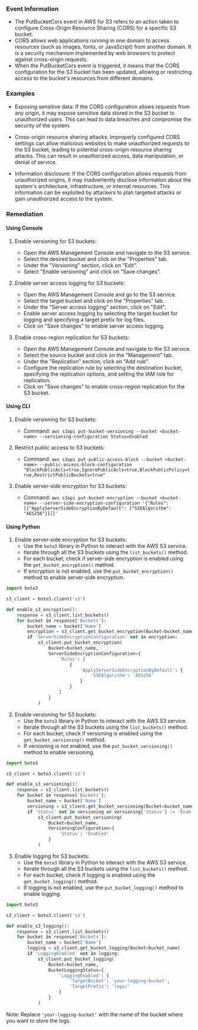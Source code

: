 
### Event Information

- The PutBucketCors event in AWS for S3 refers to an action taken to configure Cross-Origin Resource Sharing (CORS) for a specific S3 bucket.
- CORS allows web applications running in one domain to access resources (such as images, fonts, or JavaScript) from another domain. It is a security mechanism implemented by web browsers to protect against cross-origin requests.
- When the PutBucketCors event is triggered, it means that the CORS configuration for the S3 bucket has been updated, allowing or restricting access to the bucket's resources from different domains.


### Examples

- Exposing sensitive data: If the CORS configuration allows requests from any origin, it may expose sensitive data stored in the S3 bucket to unauthorized users. This can lead to data breaches and compromise the security of the system.

- Cross-origin resource sharing attacks: Improperly configured CORS settings can allow malicious websites to make unauthorized requests to the S3 bucket, leading to potential cross-origin resource sharing attacks. This can result in unauthorized access, data manipulation, or denial of service.

- Information disclosure: If the CORS configuration allows requests from unauthorized origins, it may inadvertently disclose information about the system's architecture, infrastructure, or internal resources. This information can be exploited by attackers to plan targeted attacks or gain unauthorized access to the system.

### Remediation

#### Using Console

1. Enable versioning for S3 buckets:
   - Open the AWS Management Console and navigate to the S3 service.
   - Select the desired bucket and click on the "Properties" tab.
   - Under the "Versioning" section, click on "Edit".
   - Select "Enable versioning" and click on "Save changes".

2. Enable server access logging for S3 buckets:
   - Open the AWS Management Console and go to the S3 service.
   - Select the target bucket and click on the "Properties" tab.
   - Under the "Server access logging" section, click on "Edit".
   - Enable server access logging by selecting the target bucket for logging and specifying a target prefix for log files.
   - Click on "Save changes" to enable server access logging.

3. Enable cross-region replication for S3 buckets:
   - Open the AWS Management Console and navigate to the S3 service.
   - Select the source bucket and click on the "Management" tab.
   - Under the "Replication" section, click on "Add rule".
   - Configure the replication rule by selecting the destination bucket, specifying the replication options, and setting the IAM role for replication.
   - Click on "Save changes" to enable cross-region replication for the S3 bucket.

#### Using CLI

1. Enable versioning for S3 buckets:
   - Command: `aws s3api put-bucket-versioning --bucket <bucket-name> --versioning-configuration Status=Enabled`

2. Restrict public access to S3 buckets:
   - Command: `aws s3api put-public-access-block --bucket <bucket-name> --public-access-block-configuration "BlockPublicAcls=true,IgnorePublicAcls=true,BlockPublicPolicy=true,RestrictPublicBuckets=true"`

3. Enable server-side encryption for S3 buckets:
   - Command: `aws s3api put-bucket-encryption --bucket <bucket-name> --server-side-encryption-configuration '{"Rules": [{"ApplyServerSideEncryptionByDefault": {"SSEAlgorithm": "AES256"}}]}'`

#### Using Python

1. Enable server-side encryption for S3 buckets:
   - Use the `boto3` library in Python to interact with the AWS S3 service.
   - Iterate through all the S3 buckets using the `list_buckets()` method.
   - For each bucket, check if server-side encryption is enabled using the `get_bucket_encryption()` method.
   - If encryption is not enabled, use the `put_bucket_encryption()` method to enable server-side encryption.

```python
import boto3

s3_client = boto3.client('s3')

def enable_s3_encryption():
    response = s3_client.list_buckets()
    for bucket in response['Buckets']:
        bucket_name = bucket['Name']
        encryption = s3_client.get_bucket_encryption(Bucket=bucket_name)
        if 'ServerSideEncryptionConfiguration' not in encryption:
            s3_client.put_bucket_encryption(
                Bucket=bucket_name,
                ServerSideEncryptionConfiguration={
                    'Rules': [
                        {
                            'ApplyServerSideEncryptionByDefault': {
                                'SSEAlgorithm': 'AES256'
                            }
                        }
                    ]
                }
            )
```

2. Enable versioning for S3 buckets:
   - Use the `boto3` library in Python to interact with the AWS S3 service.
   - Iterate through all the S3 buckets using the `list_buckets()` method.
   - For each bucket, check if versioning is enabled using the `get_bucket_versioning()` method.
   - If versioning is not enabled, use the `put_bucket_versioning()` method to enable versioning.

```python
import boto3

s3_client = boto3.client('s3')

def enable_s3_versioning():
    response = s3_client.list_buckets()
    for bucket in response['Buckets']:
        bucket_name = bucket['Name']
        versioning = s3_client.get_bucket_versioning(Bucket=bucket_name)
        if 'Status' not in versioning or versioning['Status'] != 'Enabled':
            s3_client.put_bucket_versioning(
                Bucket=bucket_name,
                VersioningConfiguration={
                    'Status': 'Enabled'
                }
            )
```

3. Enable logging for S3 buckets:
   - Use the `boto3` library in Python to interact with the AWS S3 service.
   - Iterate through all the S3 buckets using the `list_buckets()` method.
   - For each bucket, check if logging is enabled using the `get_bucket_logging()` method.
   - If logging is not enabled, use the `put_bucket_logging()` method to enable logging.

```python
import boto3

s3_client = boto3.client('s3')

def enable_s3_logging():
    response = s3_client.list_buckets()
    for bucket in response['Buckets']:
        bucket_name = bucket['Name']
        logging = s3_client.get_bucket_logging(Bucket=bucket_name)
        if 'LoggingEnabled' not in logging:
            s3_client.put_bucket_logging(
                Bucket=bucket_name,
                BucketLoggingStatus={
                    'LoggingEnabled': {
                        'TargetBucket': 'your-logging-bucket',
                        'TargetPrefix': 'logs/'
                    }
                }
            )
```

Note: Replace `'your-logging-bucket'` with the name of the bucket where you want to store the logs.

